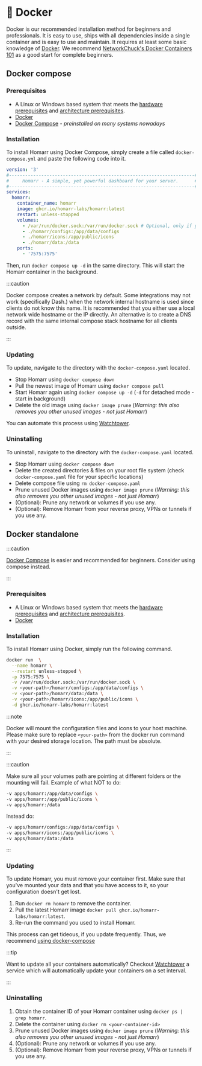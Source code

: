 # 🐋 Docker
Docker is our recommended installation method for beginners and professionals.
It is easy to use, ships with all dependencies inside a single container and is easy to use and maintain.
It requires at least some basic knowledge of [Docker](https://www.docker.com/).
We recommend [NetworkChuck's Docker Containers 101](https://www.youtube.com/watch?v=eGz9DS-aIeY) as a good start for complete beginners.

## Docker compose
### Prerequisites

- A Linux or Windows based system that meets the [hardware prerequisites](/docs/getting-started/#hardware) and [architecture prerequisites](/docs/getting-started/#architecture).
- [Docker](https://docs.docker.com/get-docker/)
- [Docker Compose](https://docs.docker.com/compose/install/) - *preinstalled on many systems nowadays*

### Installation

To install Homarr using Docker Compose, simply create a file called ``docker-compose.yml`` and paste the following code into it.

```yml title="docker-compose.yml"
version: '3'
#---------------------------------------------------------------------#
#     Homarr - A simple, yet powerful dashboard for your server.      #
#---------------------------------------------------------------------#
services:
  homarr:
    container_name: homarr
    image: ghcr.io/homarr-labs/homarr:latest
    restart: unless-stopped
    volumes:
      - /var/run/docker.sock:/var/run/docker.sock # Optional, only if you want docker integration
      - ./homarr/configs:/app/data/configs
      - ./homarr/icons:/app/public/icons
      - ./homarr/data:/data
    ports:
      - '7575:7575'
```

Then, run ``docker compose up -d`` in the same directory. This will start the Homarr container in the background.

:::caution

Docker compose creates a network by default. Some integrations may not work (specifically Dash.) when the network internal hostname is used since clients do not know this name. It is recommended that you either use a local network wide hostname or the IP directly. An alternative is to create a DNS record with the same internal compose stack hostname for all clients outside.

:::

### Updating

To update, navigate to the directory with the ``docker-compose.yaml`` located.

- Stop Homarr using ``docker compose down``
- Pull the newest image of Homarr using ``docker compose pull``
- Start Homarr again using ``docker compose up -d`` (``-d`` for detached mode - start in background)
- Delete the old image using ``docker image prune`` (*Warning: this also removes you other unused images - not just Homarr*)

You can automate this process using [Watchtower](https://containrrr.dev/watchtower/).

### Uninstalling

To uninstall, navigate to the directory with the ``docker-compose.yaml`` located.

- Stop Homarr using ``docker compose down``
- Delete the created directories & files on your root file system (check ``docker-compose.yaml`` file for your specific locations)
- Delete compose file using ``rm docker-compose.yaml``
- Prune unused Docker images using ``docker image prune`` (*Warning: this also removes you other unused images - not just Homarr*)
- (Optional): Prune any network or volumes if you use any.
- (Optional): Remove Homarr from your reverse proxy, VPNs or tunnels if you use any.


## Docker standalone

:::caution

[Docker Compose](#docker-compose) is easier and recommended for beginners. Consider using compose instead.

:::

### Prerequisites

- A Linux or Windows based system that meets the [hardware prerequisites](/docs/getting-started/#hardware) and [architecture prerequisites](/docs/getting-started/#architecture).
- [Docker](https://docs.docker.com/get-docker/)

### Installation

To install Homarr using Docker, simply run the following command.

```bash
docker run  \
  --name homarr \
  --restart unless-stopped \
  -p 7575:7575 \
  -v /var/run/docker.sock:/var/run/docker.sock \
  -v <your-path>/homarr/configs:/app/data/configs \
  -v <your-path>/homarr/data:/data \
  -v <your-path>/homarr/icons:/app/public/icons \
  -d ghcr.io/homarr-labs/homarr:latest
```

:::note

Docker will mount the configuration files and icons to your host machine. Please make sure to replace ``<your-path>`` from the docker run command with your desired storage location. The path must be absolute.

:::

:::caution

Make sure all your volumes path are pointing at different folders or the mounting will fail.
Example of what NOT to do:
```bash
-v apps/homarr:/app/data/configs \
-v apps/homarr:/app/public/icons \
-v apps/homarr:/data
```

Instead do:
```bash
-v apps/homarr/configs:/app/data/configs \
-v apps/homarr/icons:/app/public/icons \
-v apps/homarr/data:/data
```

:::

### Updating
To update Homarr, you must remove your container first. Make sure that you've mounted your data and that you have access to it, so your configuration doesn't get lost.

1. Run ``docker rm homarr`` to remove the container.
2. Pull the latest Homarr image ``docker pull ghcr.io/homarr-labs/homarr:latest``.
3. Re-run the command you used to install Homarr.

This process can get tideous, if you update frequently. Thus, we recommend [using docker-compose](#-docker-compose)

:::tip

Want to update all your containers automatically? Checkout [Watchtower](https://containrrr.dev/watchtower/) a service which will automatically update your containers on a set interval.

:::

### Uninstalling

1. Obtain the container ID of your Homarr container using ``docker ps | grep homarr``.
2. Delete the container using ``docker rm <your-container-id>``
3. Prune unused Docker images using ``docker image prune`` (*Warning: this also removes you other unused images - not just Homarr*)
4. (Optional): Prune any network or volumes if you use any.
5. (Optional): Remove Homarr from your reverse proxy, VPNs or tunnels if you use any.
